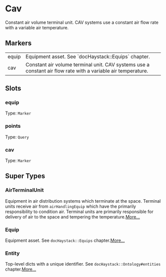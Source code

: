 # Cav
Constant air volume terminal unit.  CAV systems use a constant
air flow rate with a variable air temperature.
## Markers
<table>
<tbody>
<tr>
<td className='p-2 align-top'><span className='bg-sky-200 rounded-md px-3 py-1 text-sky-700 block font-semibold text-center text-sm'>equip </span></td>
<td className='p-2 align-top'>Equipment asset. See `docHaystack::Equips` chapter.</td>
</tr>
<tr>
<td className='p-2 align-top'><span className='bg-sky-200 rounded-md px-3 py-1 text-sky-700 block font-semibold text-center text-sm'>cav </span></td>
<td className='p-2 align-top'>Constant air volume terminal unit.  CAV systems use a constant air flow rate with a variable air temperature.</td>
</tr>
</tbody>
</table>

## Slots

### equip
Type: `Marker`

### points
Type: `Query`

### cav
Type: `Marker`



## Super Types
### AirTerminalUnit
Equipment in air distribution systems which terminate at the space.
Terminal units receive air from `airHandlingEquip` which have the
primarily responsibility to condition air.  Terminal units are primarily
responsible for delivery of air to the space and tempering the temperature.[More...](/ph/entities/AirTerminalUnit)

### Equip
Equipment asset.
See `docHaystack::Equips` chapter.[More...](/ph/entities/Equip)

### Entity
Top-level dicts with a unique identifier.
See `docHaystack::Ontology#entities` chapter.[More...](/ph/entities/Entity)


